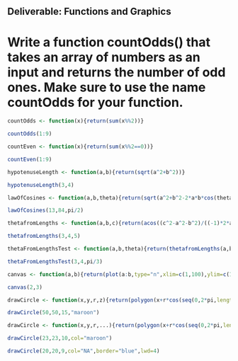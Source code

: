 ## Deliverable: Functions and Graphics

# Write a function countOdds() that takes an array of numbers as an input and returns the number of odd ones. Make sure to use the name countOdds for your function.

```r
countOdds <- function(x){return(sum(x%%2))}
```

```r
countOdds(1:9)
```

```r
countEven <- function(x){return(sum(x%%2==0))}
```

```r
countEven(1:9)
```

```r
hypotenuseLength <- function(a,b){return(sqrt(a^2+b^2))}
```

```r
hypotenuseLength(3,4)
```

```r
lawOfCosines <- function(a,b,theta){return(sqrt(a^2+b^2-2*a*b*cos(theta)))}
```

```r
lawOfCosines(13,84,pi/2)
```

```r
thetafromLengths <- function(a,b,c){return(acos((c^2-a^2-b^2)/((-1)*2*a*b)))}
```

```r
thetafromLengths(3,4,5)
```

```r
thetaFromLengthsTest <- function(a,b,theta){return(thetafromLengths(a,b,lawOfCosines(a,b,theta))-theta)}
```

```r
thetaFromLengthsTest(3,4,pi/3)
```

```r
canvas <- function(a,b){return(plot(a:b,type="n",xlim=c(1,100),ylim=c(1,100),xlab="",ylab=""))}
```

```r
canvas(2,3)
```

```r
drawCircle <- function(x,y,r,z){return(polygon(x+r*cos(seq(0,2*pi,length=1000),y+r*sin(seq(0,2*pi,length=1000),col=z,border=NULL))}
```

```r
drawCircle(50,50,15,"maroon")
```

```r
drawCircle <- function(x,y,r,...){return(polygon(x+r*cos(seq(0,2*pi,length=1000)),y+r*sin(seq(0,2*pi,length=1000)),...))}
```

```r
drawCircle(23,23,10,col="maroon")
```

```r
drawCircle(20,20,9,col="NA",border="blue",lwd=4)
```